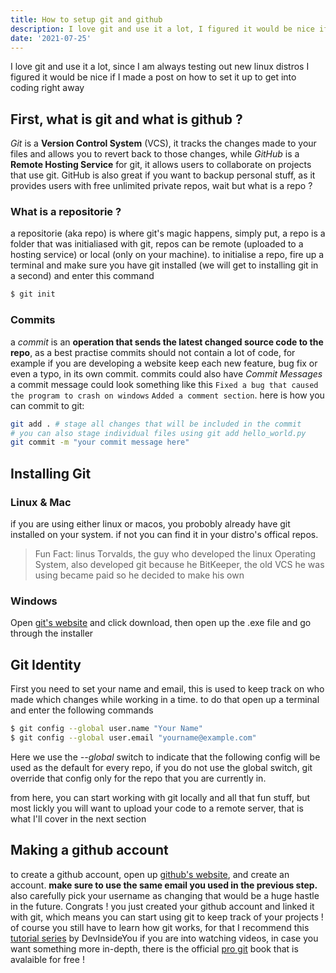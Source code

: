 ```yaml
---
title: How to setup git and github
description: I love git and use it a lot, I figured it would be nice if I made a tutorial for all of you out there who are still struggling with git and how to get into it 
date: '2021-07-25'
---
```


I love git and use it a lot, since I am always testing out new linux distros I figured it would be nice if I made a post on how to set it up to get into coding right away

## First, what is git and what is github ?
_Git_ is a **Version Control System** (VCS), it tracks the changes made to your files and allows you to revert back to those changes, while _GitHub_ is a **Remote Hosting Service** for git, it allows users to collaborate on projects that use git. GitHub is also great if you want to backup personal stuff, as it provides users with free unlimited private repos, wait but what is a repo ?
### What is a repositorie ?
a repositorie (aka repo) is where git's magic happens, simply put, a repo is a folder that was initialiased with git, repos can be remote (uploaded to a hosting service) or local (only on your machine).
to initialise a repo, fire up a terminal and make sure you have git installed (we will get to installing git in a second) and enter this command
```bash
$ git init
```
### Commits
a _commit_ is an **operation that sends the latest changed source code to the repo**, as a best practise commits should not contain a lot of code, for example if you are developing a website keep each new feature, bug fix or even a typo, in its own commit. commits could also have _Commit Messages_ a commit message could look something like this `Fixed a bug that caused the program to crash on windows` `Added a comment section`.
here is how you can commit to git:
```bash
git add . # stage all changes that will be included in the commit
# you can also stage individual files using git add hello_world.py
git commit -m "your commit message here"
```

## Installing Git
### Linux & Mac
if you are using either linux or macos, you probobly already have git installed on your system. if not you can find it in your distro's offical repos.
> Fun Fact: linus Torvalds, the guy who developed the linux Operating System, also developed git because he BitKeeper, the old VCS he was using became paid so he decided to make his own

### Windows
Open [git's website](https://git-scm.com/downloads) and click download, then open up the .exe file and go through the installer

## Git Identity
First you need to set your name and email, this is used to keep track on who made which changes while working in a time. to do that open up a terminal and enter the following commands
```bash
$ git config --global user.name "Your Name"
$ git config --global user.email "yourname@example.com"
```
Here we use the _--global_ switch to indicate that the following config will be used as the default for every repo, if you do not use the global switch, git override that config only for the repo that you are currently in.

from here, you can start working with git locally and all that fun stuff, but most lickly you will want to upload your code to a remote server, that is what I'll cover in the next section
## Making a github account
to create a github account, open up [github's website](https://github.com), and create an account. **make sure to use the same email you used in the previous step.** also carefully pick your username as changing that would be a huge hastle in the future.
Congrats ! you just created your github account and linked it with git, which means you can start using git to keep track of your projects ! of course you still have to learn how git works, for that I recommend this [tutorial series](https://www.youtube.com/watch?v=sH4fr8eQHaE&list=PLJGDHERh23x_4MDp0m4Arswm5VErr3tbl) by DevInsideYou if you are into watching videos, in case you want something more in-depth, there is the official [pro git](https://git-scm.com/book/en/v2) book that is avalaible for free !
